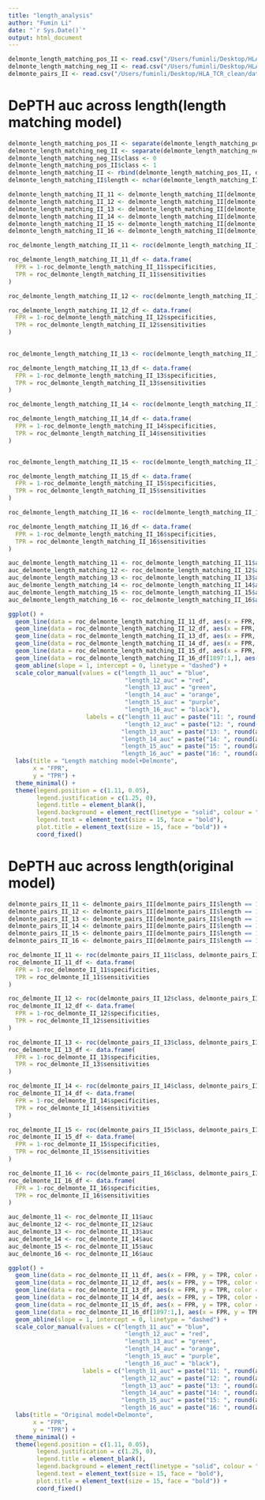 ```yaml
---
title: "length_analysis"
author: "Fumin Li"
date: "`r Sys.Date()`"
output: html_document
---
```


```r
delmonte_length_matching_pos_II <- read.csv("/Users/fuminli/Desktop/HLA_TCR_clean/model/length_matching_model_II/test/delmonte_test/test_pos_output/avg_predicted_scores.csv")
delmonte_length_matching_neg_II <- read.csv("/Users/fuminli/Desktop/HLA_TCR_clean/model/length_matching_model_II/test/delmonte_test/test_neg_output/avg_predicted_scores.csv")
delmonte_pairs_II <- read.csv("/Users/fuminli/Desktop/HLA_TCR_clean/data/delmonte_pairs_II.csv")
```

# DePTH auc across length(length matching model)

```r
delmonte_length_matching_pos_II <- separate(delmonte_length_matching_pos_II, tcr, into = c("v", "cdr3"), sep = ",")
delmonte_length_matching_neg_II <- separate(delmonte_length_matching_neg_II, tcr, into = c("v", "cdr3"), sep = ",")
delmonte_length_matching_neg_II$class <- 0
delmonte_length_matching_pos_II$class <- 1
delmonte_length_matching_II <- rbind(delmonte_length_matching_pos_II, delmonte_length_matching_neg_II)
delmonte_length_matching_II$length <- nchar(delmonte_length_matching_II$cdr3)
```

```r
delmonte_length_matching_II_11 <- delmonte_length_matching_II[delmonte_length_matching_II$length == 11,]
delmonte_length_matching_II_12 <- delmonte_length_matching_II[delmonte_length_matching_II$length == 12,]
delmonte_length_matching_II_13 <- delmonte_length_matching_II[delmonte_length_matching_II$length == 13,]
delmonte_length_matching_II_14 <- delmonte_length_matching_II[delmonte_length_matching_II$length == 14,]
delmonte_length_matching_II_15 <- delmonte_length_matching_II[delmonte_length_matching_II$length == 15,]
delmonte_length_matching_II_16 <- delmonte_length_matching_II[delmonte_length_matching_II$length == 16,]
```

```r
roc_delmonte_length_matching_II_11 <- roc(delmonte_length_matching_II_11$class, delmonte_length_matching_II_11$score)

roc_delmonte_length_matching_II_11_df <- data.frame(
  FPR = 1-roc_delmonte_length_matching_II_11$specificities,
  TPR = roc_delmonte_length_matching_II_11$sensitivities
)

roc_delmonte_length_matching_II_12 <- roc(delmonte_length_matching_II_12$class, delmonte_length_matching_II_12$score)

roc_delmonte_length_matching_II_12_df <- data.frame(
  FPR = 1-roc_delmonte_length_matching_II_12$specificities,
  TPR = roc_delmonte_length_matching_II_12$sensitivities
)

 
roc_delmonte_length_matching_II_13 <- roc(delmonte_length_matching_II_13$class, delmonte_length_matching_II_13$score)

roc_delmonte_length_matching_II_13_df <- data.frame(
  FPR = 1-roc_delmonte_length_matching_II_13$specificities,
  TPR = roc_delmonte_length_matching_II_13$sensitivities
)

roc_delmonte_length_matching_II_14 <- roc(delmonte_length_matching_II_14$class, delmonte_length_matching_II_14$score)

roc_delmonte_length_matching_II_14_df <- data.frame(
  FPR = 1-roc_delmonte_length_matching_II_14$specificities,
  TPR = roc_delmonte_length_matching_II_14$sensitivities
)


roc_delmonte_length_matching_II_15 <- roc(delmonte_length_matching_II_15$class, delmonte_length_matching_II_15$score)

roc_delmonte_length_matching_II_15_df <- data.frame(
  FPR = 1-roc_delmonte_length_matching_II_15$specificities,
  TPR = roc_delmonte_length_matching_II_15$sensitivities
)

roc_delmonte_length_matching_II_16 <- roc(delmonte_length_matching_II_16$class, delmonte_length_matching_II_16$score)

roc_delmonte_length_matching_II_16_df <- data.frame(
  FPR = 1-roc_delmonte_length_matching_II_16$specificities,
  TPR = roc_delmonte_length_matching_II_16$sensitivities
)

auc_delmonte_length_matching_11 <- roc_delmonte_length_matching_II_11$auc
auc_delmonte_length_matching_12 <- roc_delmonte_length_matching_II_12$auc
auc_delmonte_length_matching_13 <- roc_delmonte_length_matching_II_13$auc
auc_delmonte_length_matching_14 <- roc_delmonte_length_matching_II_14$auc
auc_delmonte_length_matching_15 <- roc_delmonte_length_matching_II_15$auc
auc_delmonte_length_matching_16 <- roc_delmonte_length_matching_II_16$auc
```

```r
ggplot() +
  geom_line(data = roc_delmonte_length_matching_II_11_df, aes(x = FPR, y = TPR, color = "length_11_auc")) +
  geom_line(data = roc_delmonte_length_matching_II_12_df, aes(x = FPR, y = TPR, color = "length_12_auc")) +
  geom_line(data = roc_delmonte_length_matching_II_13_df, aes(x = FPR, y = TPR, color = "length_13_auc")) +
  geom_line(data = roc_delmonte_length_matching_II_14_df, aes(x = FPR, y = TPR, color = "length_14_auc")) +
  geom_line(data = roc_delmonte_length_matching_II_15_df, aes(x = FPR, y = TPR, color = "length_15_auc")) +
  geom_line(data = roc_delmonte_length_matching_II_16_df[1897:1,], aes(x = FPR, y = TPR, color = "length_16_auc")) +
  geom_abline(slope = 1, intercept = 0, linetype = "dashed") +
  scale_color_manual(values = c("length_11_auc" = "blue",
                                 "length_12_auc" = "red",
                                 "length_13_auc" = "green",
                                 "length_14_auc" = "orange",
                                 "length_15_auc" = "purple",
                                 "length_16_auc" = "black"),
                      labels = c("length_11_auc" = paste("11: ", round(auc_delmonte_length_matching_11,2)),
                                 "length_12_auc" = paste("12: ", round(auc_delmonte_length_matching_12,2)),
                                "length_13_auc" = paste("13: ", round(auc_delmonte_length_matching_13,2)),
                                "length_14_auc" = paste("14: ", round(auc_delmonte_length_matching_14,2)),
                                "length_15_auc" = paste("15: ", round(auc_delmonte_length_matching_15,2)),
                                "length_16_auc" = paste("16: ", round(auc_delmonte_length_matching_16,2)))) +
  labs(title = "Length matching model+Delmonte",
       x = "FPR",
       y = "TPR") +
  theme_minimal() +
  theme(legend.position = c(1.11, 0.05), 
        legend.justification = c(1.25, 0), 
        legend.title = element_blank(),
        legend.background = element_rect(linetype = "solid", colour = "black"),
        legend.text = element_text(size = 15, face = "bold"),
        plot.title = element_text(size = 15, face = "bold")) + 
        coord_fixed()
```

# DePTH auc across length(original model)

```r
delmonte_pairs_II_11 <- delmonte_pairs_II[delmonte_pairs_II$length == 11,]
delmonte_pairs_II_12 <- delmonte_pairs_II[delmonte_pairs_II$length == 12,]
delmonte_pairs_II_13 <- delmonte_pairs_II[delmonte_pairs_II$length == 13,]
delmonte_pairs_II_14 <- delmonte_pairs_II[delmonte_pairs_II$length == 14,]
delmonte_pairs_II_15 <- delmonte_pairs_II[delmonte_pairs_II$length == 15,]
delmonte_pairs_II_16 <- delmonte_pairs_II[delmonte_pairs_II$length == 16,]
```

```r
roc_delmonte_II_11 <- roc(delmonte_pairs_II_11$class, delmonte_pairs_II_11$score)
roc_delmonte_II_11_df <- data.frame(
  FPR = 1-roc_delmonte_II_11$specificities,
  TPR = roc_delmonte_II_11$sensitivities
)

roc_delmonte_II_12 <- roc(delmonte_pairs_II_12$class, delmonte_pairs_II_12$score)
roc_delmonte_II_12_df <- data.frame(
  FPR = 1-roc_delmonte_II_12$specificities,
  TPR = roc_delmonte_II_12$sensitivities
)

roc_delmonte_II_13 <- roc(delmonte_pairs_II_13$class, delmonte_pairs_II_13$score)
roc_delmonte_II_13_df <- data.frame(
  FPR = 1-roc_delmonte_II_13$specificities,
  TPR = roc_delmonte_II_13$sensitivities
)

roc_delmonte_II_14 <- roc(delmonte_pairs_II_14$class, delmonte_pairs_II_14$score)
roc_delmonte_II_14_df <- data.frame(
  FPR = 1-roc_delmonte_II_14$specificities,
  TPR = roc_delmonte_II_14$sensitivities
)

roc_delmonte_II_15 <- roc(delmonte_pairs_II_15$class, delmonte_pairs_II_15$score)
roc_delmonte_II_15_df <- data.frame(
  FPR = 1-roc_delmonte_II_15$specificities,
  TPR = roc_delmonte_II_15$sensitivities
)

roc_delmonte_II_16 <- roc(delmonte_pairs_II_16$class, delmonte_pairs_II_16$score)
roc_delmonte_II_16_df <- data.frame(
  FPR = 1-roc_delmonte_II_16$specificities,
  TPR = roc_delmonte_II_16$sensitivities
)

auc_delmonte_11 <- roc_delmonte_II_11$auc
auc_delmonte_12 <- roc_delmonte_II_12$auc
auc_delmonte_13 <- roc_delmonte_II_13$auc
auc_delmonte_14 <- roc_delmonte_II_14$auc
auc_delmonte_15 <- roc_delmonte_II_15$auc
auc_delmonte_16 <- roc_delmonte_II_16$auc
```

```r
ggplot() +
  geom_line(data = roc_delmonte_II_11_df, aes(x = FPR, y = TPR, color = "length_11_auc")) +
  geom_line(data = roc_delmonte_II_12_df, aes(x = FPR, y = TPR, color = "length_12_auc")) +
  geom_line(data = roc_delmonte_II_13_df, aes(x = FPR, y = TPR, color = "length_13_auc")) +
  geom_line(data = roc_delmonte_II_14_df, aes(x = FPR, y = TPR, color = "length_14_auc")) +
  geom_line(data = roc_delmonte_II_15_df, aes(x = FPR, y = TPR, color = "length_15_auc")) +
  geom_line(data = roc_delmonte_II_16_df[1897:1,], aes(x = FPR, y = TPR, color = "length_16_auc")) +
  geom_abline(slope = 1, intercept = 0, linetype = "dashed") +
  scale_color_manual(values = c("length_11_auc" = "blue",
                                 "length_12_auc" = "red",
                                 "length_13_auc" = "green",
                                 "length_14_auc" = "orange",
                                 "length_15_auc" = "purple",
                                 "length_16_auc" = "black"),
                     labels = c("length_11_auc" = paste("11: ", round(auc_delmonte_11,2)),
                                "length_12_auc" = paste("12: ", round(auc_delmonte_12,2)),
                                "length_13_auc" = paste("13: ", round(auc_delmonte_13,2)),
                                "length_14_auc" = paste("14: ", round(auc_delmonte_14,2)),
                                "length_15_auc" = paste("15: ", round(auc_delmonte_15,2)),
                                "length_16_auc" = paste("16: ", round(auc_delmonte_16,2)))) +
  labs(title = "Original model+Delmonte",
       x = "FPR",
       y = "TPR") +
  theme_minimal() +
  theme(legend.position = c(1.11, 0.05), 
        legend.justification = c(1.25, 0), 
        legend.title = element_blank(),
        legend.background = element_rect(linetype = "solid", colour = "black"),
        legend.text = element_text(size = 15, face = "bold"),
        plot.title = element_text(size = 15, face = "bold")) + 
        coord_fixed()
```



